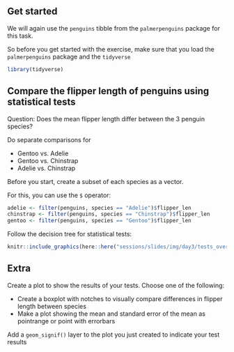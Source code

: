 ## Get started

We will again use the `penguins` tibble from the `palmerpenguins` package for this task.

So before you get started with the exercise, make sure that you load the `palmerpenguins` package and the `tidyverse`

```r

library(tidyverse)
```

## Compare the flipper length of penguins using statistical tests

Question: Does the mean flipper length differ between the 3 penguin species?

Do separate comparisons for

- Gentoo vs. Adelie
- Gentoo vs. Chinstrap
- Adelie vs. Chinstrap

Before you start, create a subset of each species as a vector.

For this, you can use the `$` operator:

```r
adelie <- filter(penguins, species == "Adelie")$flipper_len
chinstrap <- filter(penguins, species == "Chinstrap")$flipper_len
gentoo <- filter(penguins, species == "Gentoo")$flipper_len
```

Follow the decision tree for statistical tests:

```r
knitr::include_graphics(here::here("sessions/slides/img/day3/tests_overview.png"))
```

## Extra

Create a plot to show the results of your tests. Choose one of the following:

- Create a boxplot with notches to visually compare differences in flipper length between species
- Make a plot showing the mean and standard error of the mean as pointrange or point with 
errorbars

Add a `geom_signif()` layer to the plot you just created to indicate your test results
